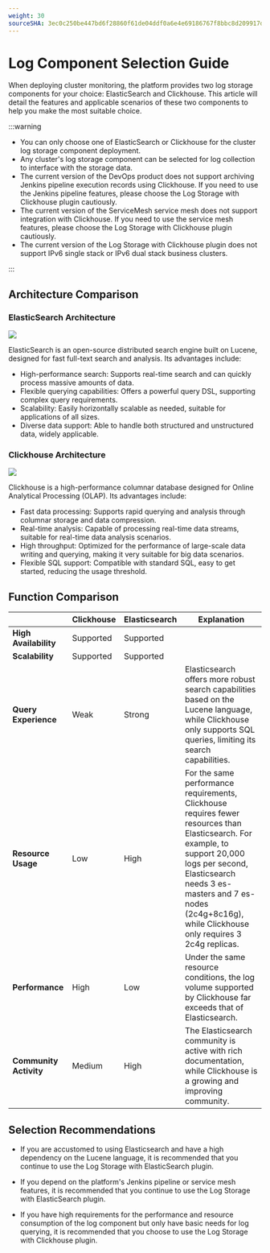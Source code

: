 ```yaml
---
weight: 30
sourceSHA: 3ec0c250be447bd6f28860f61de04ddf0a6e4e69186767f8bbc8d209917d284c
---
```


# Log Component Selection Guide

When deploying cluster monitoring, the platform provides two log storage components for your choice: ElasticSearch and Clickhouse. This article will detail the features and applicable scenarios of these two components to help you make the most suitable choice.

:::warning

- You can only choose one of ElasticSearch or Clickhouse for the cluster log storage component deployment.
- Any cluster's log storage component can be selected for log collection to interface with the storage data.
- The current version of the DevOps product does not support archiving Jenkins pipeline execution records using Clickhouse. If you need to use the Jenkins pipeline features, please choose the Log Storage with Clickhouse plugin cautiously.
- The current version of the ServiceMesh service mesh does not support integration with Clickhouse. If you need to use the service mesh features, please choose the Log Storage with Clickhouse plugin cautiously.
- The current version of the Log Storage with Clickhouse plugin does not support IPv6 single stack or IPv6 dual stack business clusters.

:::

## Architecture Comparison

### ElasticSearch Architecture

![](../assets/elasticsearch_flow.png)

ElasticSearch is an open-source distributed search engine built on Lucene, designed for fast full-text search and analysis. Its advantages include:

- High-performance search: Supports real-time search and can quickly process massive amounts of data.
- Flexible querying capabilities: Offers a powerful query DSL, supporting complex query requirements.
- Scalability: Easily horizontally scalable as needed, suitable for applications of all sizes.
- Diverse data support: Able to handle both structured and unstructured data, widely applicable.

### Clickhouse Architecture

![](../assets/clickhouse_flow.jpeg)

Clickhouse is a high-performance columnar database designed for Online Analytical Processing (OLAP). Its advantages include:

- Fast data processing: Supports rapid querying and analysis through columnar storage and data compression.
- Real-time analysis: Capable of processing real-time data streams, suitable for real-time data analysis scenarios.
- High throughput: Optimized for the performance of large-scale data writing and querying, making it very suitable for big data scenarios.
- Flexible SQL support: Compatible with standard SQL, easy to get started, reducing the usage threshold.

## Function Comparison

|           | Clickhouse | Elasticsearch | Explanation                                                                                                                                               |
| --------- | ---------- | ------------- | ------------------------------------------------------------------------------------------------------------------------------------------------------- |
| **High Availability**   | Supported         | Supported            |                                                                                                                                                       |
| **Scalability**  | Supported         | Supported            |                                                                                                                                                       |
| **Query Experience**  | Weak          | Strong             | Elasticsearch offers more robust search capabilities based on the Lucene language, while Clickhouse only supports SQL queries, limiting its search capabilities.                                                                                  |
| **Resource Usage**  | Low          | High             | For the same performance requirements, Clickhouse requires fewer resources than Elasticsearch. For example, to support 20,000 logs per second, Elasticsearch needs 3 es-masters and 7 es-nodes (2c4g+8c16g), while Clickhouse only requires 3 2c4g replicas. |
| **Performance**    | High          | Low             | Under the same resource conditions, the log volume supported by Clickhouse far exceeds that of Elasticsearch.                                                                                                     |
| **Community Activity** | Medium          | High             | The Elasticsearch community is active with rich documentation, while Clickhouse is a growing and improving community.                                                                                                |

## Selection Recommendations

- If you are accustomed to using Elasticsearch and have a high dependency on the Lucene language, it is recommended that you continue to use the Log Storage with ElasticSearch plugin.

- If you depend on the platform's Jenkins pipeline or service mesh features, it is recommended that you continue to use the Log Storage with ElasticSearch plugin.

- If you have high requirements for the performance and resource consumption of the log component but only have basic needs for log querying, it is recommended that you choose to use the Log Storage with Clickhouse plugin.
